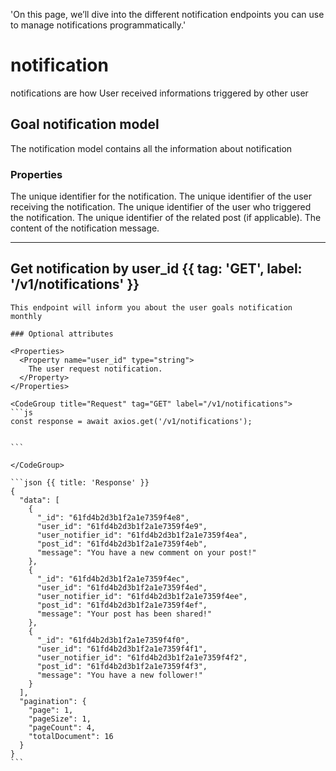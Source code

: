   'On this page, we’ll dive into the different notification endpoints you can use to manage notifications programmatically.'

# notification

notifications are how User received informations triggered by other user

## Goal notification model

The notification model contains all the information about notification

### Properties

<Properties>
  <Property name="_id" type="objectId">
    The unique identifier for the notification.
  </Property>
  <Property name="user_id" type="objectId">
    The unique identifier of the user receiving the notification.
  </Property>
  <Property name="user_notifier_id" type="objectId">
    The unique identifier of the user who triggered the notification.
  </Property>
  <Property name="post_id" type="objectId">
    The unique identifier of the related post (if applicable).
  </Property>
  <Property name="message" type="string">
    The content of the notification message.
  </Property>
</Properties>




---

## Get notification by user_id {{ tag: 'GET', label: '/v1/notifications' }}
 
<Row>
  <Col>

    This endpoint will inform you about the user goals notification monthly
    
    ### Optional attributes

    <Properties>
      <Property name="user_id" type="string">
        The user request notification.
      </Property>
    </Properties>
  </Col>
  <Col sticky>    

    <CodeGroup title="Request" tag="GET" label="/v1/notifications">
    ```js
    const response = await axios.get('/v1/notifications');


    ```

    </CodeGroup>

    ```json {{ title: 'Response' }}
    {
      "data": [
        {
          "_id": "61fd4b2d3b1f2a1e7359f4e8",
          "user_id": "61fd4b2d3b1f2a1e7359f4e9",
          "user_notifier_id": "61fd4b2d3b1f2a1e7359f4ea",
          "post_id": "61fd4b2d3b1f2a1e7359f4eb",
          "message": "You have a new comment on your post!"
        },
        {
          "_id": "61fd4b2d3b1f2a1e7359f4ec",
          "user_id": "61fd4b2d3b1f2a1e7359f4ed",
          "user_notifier_id": "61fd4b2d3b1f2a1e7359f4ee",
          "post_id": "61fd4b2d3b1f2a1e7359f4ef",
          "message": "Your post has been shared!"
        },
        {
          "_id": "61fd4b2d3b1f2a1e7359f4f0",
          "user_id": "61fd4b2d3b1f2a1e7359f4f1",
          "user_notifier_id": "61fd4b2d3b1f2a1e7359f4f2",
          "post_id": "61fd4b2d3b1f2a1e7359f4f3",
          "message": "You have a new follower!"
        }
      ],
      "pagination": {
        "page": 1,
        "pageSize": 1,
        "pageCount": 4,
        "totalDocument": 16
      }
    }
    ```

  </Col>
</Row>